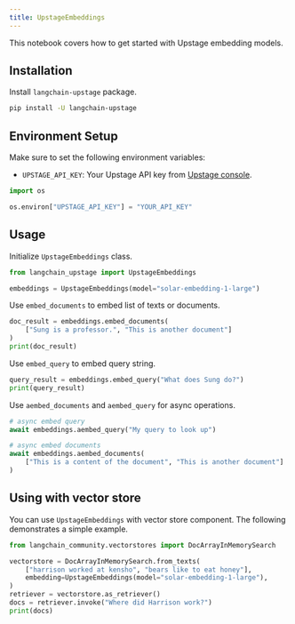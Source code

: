 ```yaml
---
title: UpstageEmbeddings
---
```


This notebook covers how to get started with Upstage embedding models.

## Installation

Install `langchain-upstage` package.

```bash
pip install -U langchain-upstage
```

## Environment Setup

Make sure to set the following environment variables:

- `UPSTAGE_API_KEY`: Your Upstage API key from [Upstage console](https://console.upstage.ai/).

```python
import os

os.environ["UPSTAGE_API_KEY"] = "YOUR_API_KEY"
```

## Usage

Initialize `UpstageEmbeddings` class.

```python
from langchain_upstage import UpstageEmbeddings

embeddings = UpstageEmbeddings(model="solar-embedding-1-large")
```

Use `embed_documents` to embed list of texts or documents.

```python
doc_result = embeddings.embed_documents(
    ["Sung is a professor.", "This is another document"]
)
print(doc_result)
```

Use `embed_query` to embed query string.

```python
query_result = embeddings.embed_query("What does Sung do?")
print(query_result)
```

Use `aembed_documents` and `aembed_query` for async operations.

```python
# async embed query
await embeddings.aembed_query("My query to look up")
```

```python
# async embed documents
await embeddings.aembed_documents(
    ["This is a content of the document", "This is another document"]
)
```

## Using with vector store

You can use `UpstageEmbeddings` with vector store component. The following demonstrates a simple example.

```python
from langchain_community.vectorstores import DocArrayInMemorySearch

vectorstore = DocArrayInMemorySearch.from_texts(
    ["harrison worked at kensho", "bears like to eat honey"],
    embedding=UpstageEmbeddings(model="solar-embedding-1-large"),
)
retriever = vectorstore.as_retriever()
docs = retriever.invoke("Where did Harrison work?")
print(docs)
```
